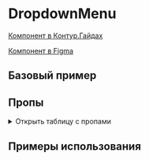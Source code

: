 
<Meta of={DropdownMenuStories} />

# DropdownMenu

[Компонент в Контур.Гайдах](https://guides.kontur.ru/components/actions/menu-button/)

[Компонент в Figma](https://www.figma.com/design/87ScqxPzJpF9DcVBNYWOjM/%E2%9A%A1-Kontur-UI?node-id=200-2498&t=I8Bp7OCi6jgkyIbR-0)

<Description />

## Базовый пример

<Primary />

## Пропы

<details>
  <summary>Открыть таблицу с пропами</summary>
  <Controls />
</details>

## Примеры использования

<Stories title="" includePrimary={false} />
